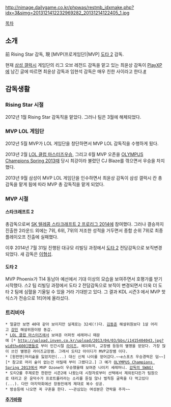 http://nimage.dailygame.co.kr/phpwas/restmb_idxmake.php?idx=3&simg=2013121412232969282_20131214122405_1.jpg

[[목차]]
== 소개 ==
前 Rising Star 감독, 現 [MVP(프로게임단)|MVP] [[도타 2]] 감독.

현재 [[삼성 갤럭시]] 게임단의 리그 오브 레전드 감독을 맡고 있는 최윤상 감독이 [[PlayXP]]에 남긴 글에 따르면 최윤상 감독과 임현석 감독은 매우 친한 사이라고 한다.[http://www.playxp.com/sc2/bbs/view.php?article_id=4686911&search=3&search_pos=&q= #]

== 감독생활 ==
=== Rising Star 시절 ===

2012년 1월 Rising Star 감독직을 맡았다. 그러나 팀은 3월에 해체되었다.

=== MVP LOL 게임단 ===
2012년 5월 MVP가 LOL 게임단을 창단하면서 MVP LOL 감독직을 수행하게 됬다.

2013년 2월 [[LOL 클럽 마스터즈]]우승, 그리고 6월 MVP 오존을 [[OLYMPUS Champions Spring 2013]]때 당시 최강이라 불렸던 CJ Blaze를 꺾으면서 우승을 차지했다.

2013년 9월 삼성이 MVP LOL 게임단을 인수하면서 최윤상 감독이 삼성 갤럭시 칸 총감독을 맡게 됨에 따라 MVP 총 감독직을 맡게 되었다.

=== MVP 시절 ===
==== 스타크래프트 2 ====
총감독으로써 [[SK 텔레콤 스타크래프트 2 프로리그 2014]]에 참여했다. 그러나 결승까지 진출한 2라운드 외에는 7위, 6위, 7위의 저조한 성적을 거두면서 종합 순위 7위로 최종 플레이오프 진출에 실패했다. 

이후 2014년 7월 31일 진행된 대규모 리빌딩 과정에서 [[도타 2]] 전담감독으로 보직변경되었다. 새 감독은 [[이형섭]].

==== 도타 2 ====
MVP Phoenix가 TI4 동남아 예선에서 기대 이상의 모습을 보여주면서 호평가를 받기 시작했다. 스2 팀 리빌딩 과정에서 도타 2 전담감독으로 보직이 변경되면서 더욱 더 도타 2 팀에 심혈을 기울일 수 있을 거라 기대받고 있다. 그 결과 KDL 시즌3 에서 MVP 핫식스가 전승으로 1티어에 올라섰다. 
=== 트리비아 ===
 * 얼굴만 보면 40대 같아 보이지만 실제로는 32세(!)다. [[김동준]] 해설위원보다 1살 어리고 [[강민]] 해설위원이랑 동갑.
 * [[LOL 클럽 마스터즈]]에서 보여준 어퍼컷 세레머니 때문에 [* http://upload.inven.co.kr/upload/2013/04/03/bbs/i1415404043.jpg?width=600]팬들로 부터 인간시절 [[라이즈]], 헤이하치, 교장쌤 등등의 별명을 얻었다. 가장 많이 쓰인 별명은 라이즈교장쌤. 그래서 도타2 아이디가 MVP교장쌤 이다.
 * [원펀맨|머리숱을 잃었지만(...) 대신 신체 나이를 얻어갔다.~~e스포츠 우승경력은 덤~~][* 참고로 머리 숱이 없는건 어릴때 부터 그랬다고.] 그 예가 [[OLYMPUS Champions Spring 2013]]에서 MVP Ozone이 우승했을때 보여준 나이키 세레머니. [http://i.minus.com/iFkiVXnMHUD7T.gif 감독의 SWAG!] 
 * 도타2를 주제로한 한판만 시즌2에 나왔는데 시청자로부터 선택에서 제외된다든가 팀원으로 대리고 온 윤덕수가 프로트롤러라는 소리를 듣질 않나 벌칙등 굴욕을 다 먹고있다(...). 다만 마지막회에선 장동민에게 제대로 복수 성공.
 * 방송등에 나오면 꼭 구혼을 한다. ~~관심있는 여성분은 연락을 주자~~

'''[[추가바람]]'''
